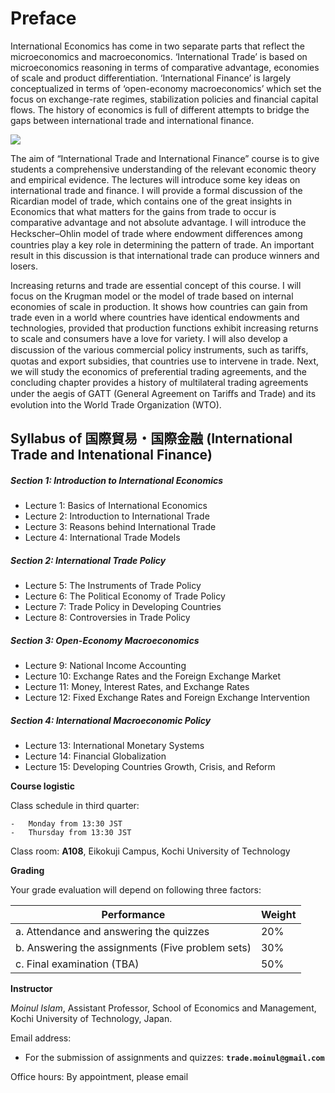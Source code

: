 # Preface {.unnumbered}

International Economics has come in two separate parts that reflect the microeconomics and macroeconomics. 'International Trade' is based on microeconomics reasoning in terms of comparative advantage, economies of scale and product differentiation. 'International Finance' is largely conceptualized in terms of 'open-economy macroeconomics' which set the focus on exchange-rate regimes, stabilization policies and financial capital flows. The history of economics is full of different attempts to bridge the gaps between international trade and international finance.

![](figures/3.jpg)

The aim of "International Trade and International Finance" course is to give students a comprehensive understanding of the relevant economic theory and empirical evidence. The lectures will introduce some key ideas on international trade and finance. I will provide a formal discussion of the Ricardian model of trade, which contains one of the great insights in Economics that what matters for the gains from trade to occur is comparative advantage and not absolute advantage. I will introduce the Heckscher--Ohlin model of trade where endowment diﬀerences among countries play a key role in determining the pattern of trade. An important result in this discussion is that international trade can produce winners and losers.

Increasing returns and trade are essential concept of this course. I will focus on the Krugman model or the model of trade based on internal economies of scale in production. It shows how countries can gain from trade even in a world where countries have identical endowments and technologies, provided that production functions exhibit increasing returns to scale and consumers have a love for variety. I will also develop a discussion of the various commercial policy instruments, such as tariﬀs, quotas and export subsidies, that countries use to intervene in trade. Next, we will study the economics of preferential trading agreements, and the concluding chapter provides a history of multilateral trading agreements under the aegis of GATT (General Agreement on Tariﬀs and Trade) and its evolution into the World Trade Organization (WTO).

## Syllabus of 国際貿易・国際金融 (International Trade and Intenational Finance)

##### Section 1: Introduction to International Economics

-   Lecture 1: Basics of International Economics
-   Lecture 2: Introduction to International Trade
-   Lecture 3: Reasons behind International Trade
-   Lecture 4: International Trade Models

##### Section 2: International Trade Policy

-   Lecture 5: The Instruments of Trade Policy
-   Lecture 6: The Political Economy of Trade Policy
-   Lecture 7: Trade Policy in Developing Countries
-   Lecture 8: Controversies in Trade Policy

##### Section 3: Open-Economy Macroeconomics

-   Lecture 9: National Income Accounting
-   Lecture 10: Exchange Rates and the Foreign Exchange Market
-   Lecture 11: Money, Interest Rates, and Exchange Rates
-   Lecture 12: Fixed Exchange Rates and Foreign Exchange Intervention

##### Section 4: International Macroeconomic Policy

-   Lecture 13: International Monetary Systems
-   Lecture 14: Financial Globalization
-   Lecture 15: Developing Countries Growth, Crisis, and Reform

**Course logistic**

Class schedule in third quarter:

    -   Monday from 13:30 JST
    -   Thursday from 13:30 JST

Class room: **A108**, Eikokuji Campus, Kochi University of Technology

**Grading**

Your grade evaluation will depend on following three factors:

| Performance                                       | Weight |
|---------------------------------------------------|--------|
| a\. Attendance and answering the quizzes          | 20%    |
| b\. Answering the assignments (Five problem sets) | 30%    |
| c\. Final examination (TBA)                       | 50%    |

**Instructor**

*Moinul Islam*, Assistant Professor, School of Economics and Management, Kochi University of Technology, Japan.

Email address:

-   For the submission of assignments and quizzes: **`trade.moinul@gmail.com`**

Office hours: By appointment, please email
